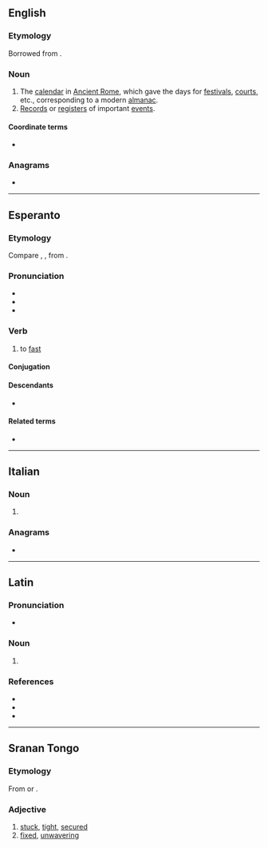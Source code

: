 ==English==

===Etymology===
Borrowed from {{bor|en|la|fāstī}}.

===Noun===
{{en-plural noun}}

# The [[calendar]] in [[Ancient Rome]], which gave the days for [[festival]]s, [[court]]s, etc., corresponding to a modern [[almanac]].
# [[record|Records]] or [[register]]s of important [[event]]s.

====Coordinate terms====
* {{l|en|nefasti}}

{{Webster 1913}}

===Anagrams===
* {{anagrams|en|a=afist|Fiats|fiats}}

----

==Esperanto==

===Etymology===
{{rfe|eo}}
Compare {{cog|en|fast}}, {{cog|de|fasten}}, from {{cog|gem-pro|*fastāną}}.

===Pronunciation===
* {{IPA|eo|/ˈfasti/}}
* {{audio|eo|LL-Q143 (epo)-Lepticed7-fasti.wav|Audio}}
* {{rhymes|eo|asti}}

===Verb===
{{eo-head}}

# {{lb|eo|intransitive}} to [[fast]]

====Conjugation====
{{eo-conj|intr=yes}}

====Descendants====
* {{desc|io|fastar}}

====Related terms====
* {{l|eo|fasto}}

----

==Italian==

===Noun===
{{head|it|noun form|g=m}}

# {{plural of|it|fasto}}

===Anagrams===
* {{anagrams|it|a=afist|sfati}}

----

==Latin==

===Pronunciation===
* {{la-IPA|fāstī}}

===Noun===
{{la-noun-form|fāstī}}

# {{inflection of|la|fāstus||nom//voc|p|;|gen|s}}

===References===
* {{R:L&S}}
* {{R:Gaffiot}}
* {{R:M&A}}

----

==Sranan Tongo==

===Etymology===
From {{der|srn|en|fast}} or {{bor|srn|nl|vast}}.

===Adjective===
{{head|srn|adjective}}

# [[stuck]], [[tight]], [[secured]]
# [[fixed]], [[unwavering]]